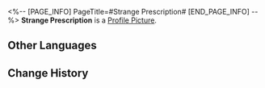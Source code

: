 <%-- [PAGE_INFO]
PageTitle=#Strange Prescription#
[END_PAGE_INFO] --%>
{{Item Infobox
|id          = 140159
|image       = Item Strange Prescription.png
|type        = Mission Item
|invCategory = Missions
|rarity      = 3
|effect      = 
|description = A medical prescription. The messy writing makes one question the sanity of the author.
}}
{{Description|''"5 mace of Daiyu angelica, 3 mace of Tian Dong, mixed into the... of Xianzhou natives who have reached 600 years of age."''}}
'''Strange Prescription''' is a [[Profile Picture]].

==Other Languages==
{{Other Languages
|en   = Strange Prescription
|zhs  = 奇怪的药方
|zht  = 奇怪的藥方
|ja   = 怪しい薬方
|ko   = 이상한 처방전
|es   = Receta extraña
|fr   = Ordonnance étrange
|ru   = Странный рецепт
|th   = ใบสั่งยาประหลาด
|vi   = Phương Thuốc Kỳ Lạ
|de   = Seltsames Rezept
|id   = Resep Obat yang Aneh
|pt   = Prescrição Estranha
}}

==Change History==
{{Change History|1.1}}